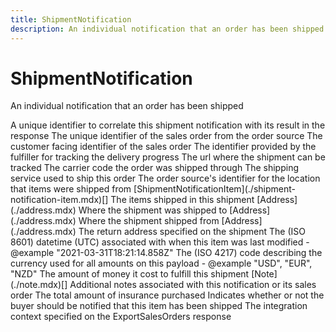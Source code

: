 ```yaml
---
title: ShipmentNotification
description: An individual notification that an order has been shipped
---
```


ShipmentNotification
===============================================
An individual notification that an order has been shipped

<Reference>
  <Field name="notification_id" type="string" nullable={false}>
    <Description>
      A unique identifier to correlate this shipment notification with its result in the response
    </Description>
  </Field>
  <Field name="order_id" type="string" nullable={false}>
    <Description>
      The unique identifier of the sales order from the order source
    </Description>
  </Field>
  <Field name="order_number" type="string" nullable={true}>
    <Description>
      The customer facing identifier of the sales order
    </Description>
  </Field>
  <Field name="tracking_number" type="string" nullable={true}>
    <Description>
      The identifier provided by the fulfiller for tracking the delivery progress
    </Description>
  </Field>
  <Field name="tracking_url" type="string" nullable={true}>
    <Description>
      The url where the shipment can be tracked
    </Description>
  </Field>
  <Field name="carrier_code" type="string" nullable={true}>
    <Description>
      The carrier code the order was shipped through
    </Description>
  </Field>
  <Field name="carrier_service_code" type="string" nullable={true}>
    <Description>
      The shipping service used to ship this order
    </Description>
  </Field>
  <Field name="ext_location_id" type="string" nullable={true}>
    <Description>
      The order source's identifier for the location that items were shipped from
    </Description>
  </Field>
  <Field name="items" nullable={true}>
    <Type>
      [ShipmentNotificationItem](./shipment-notification-item.mdx)[]
    </Type>
    <Description>
      The items shipped in this shipment
    </Description>
  </Field>
  <Field name="ship_to" nullable={true}>
    <Type>
      [Address](./address.mdx)
    </Type>
    <Description>
      Where the shipment was shipped to
    </Description>
  </Field>
  <Field name="ship_from" nullable={true}>
    <Type>
      [Address](./address.mdx)
    </Type>
    <Description>
      Where the shipment shipped from
    </Description>
  </Field>
  <Field name="return_address" nullable={true}>
    <Type>
      [Address](./address.mdx)
    </Type>
    <Description>
      The return address specified on the shipment
    </Description>
  </Field>
  <Field name="ship_date" type="string" nullable={true}>
    <Description>
      The (ISO 8601) datetime (UTC) associated with when this item was last modified - @example "2021-03-31T18:21:14.858Z"
    </Description>
  </Field>
  <Field name="currency" type="string" nullable={true}>
    <Description>
      The (ISO 4217) code describing the currency used for all amounts on this payload - @example "USD", "EUR", "NZD"
    </Description>
  </Field>
  <Field name="fulfillment_cost" type="string" nullable={true}>
    <Description>
      The amount of money it cost to fulfill this shipment
    </Description>
  </Field>
  <Field name="notes" nullable={true}>
    <Type>
      [Note](./note.mdx)[]
    </Type>
    <Description>
      Additional notes associated with this notification or its sales order
    </Description>
  </Field>
  <Field name="insurance_cost" type="number" nullable={true}>
    <Description>
      The total amount of insurance purchased
    </Description>
  </Field>
  <Field name="notify_buyer" type="boolean" nullable={true}>
    <Description>
      Indicates whether or not the buyer should be notified that this item has been shipped
    </Description>
  </Field>
  <Field name="integration_context" type="any" nullable={false}>
    <Description>
      The integration context specified on the ExportSalesOrders response
    </Description>
  </Field>
</Reference>
